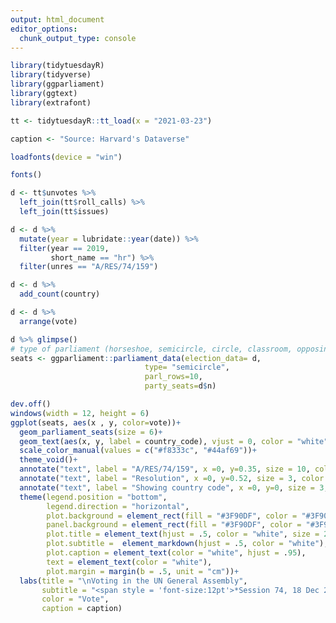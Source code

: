 ---
output: html_document
editor_options: 
  chunk_output_type: console
---
```{r}
library(tidytuesdayR)
library(tidyverse)
library(ggparliament)
library(ggtext)
library(extrafont)
```

```{r}
tt <- tidytuesdayR::tt_load(x = "2021-03-23")

caption <- "Source: Harvard's Dataverse"

loadfonts(device = "win")

fonts()
```


```{r}
d <- tt$unvotes %>% 
  left_join(tt$roll_calls) %>% 
  left_join(tt$issues)

d <- d %>% 
  mutate(year = lubridate::year(date)) %>% 
  filter(year == 2019,
         short_name == "hr") %>% 
  filter(unres == "A/RES/74/159") 
```

```{r}
d <- d %>% 
  add_count(country)

d <- d %>% 
  arrange(vote)

d %>% glimpse()
# type of parliament (horseshoe, semicircle, circle, classroom, opposing benches)
seats <- ggparliament::parliament_data(election_data= d,
                              type= "semicircle",
                              parl_rows=10,
                              party_seats=d$n)
```

```{r}
dev.off()
windows(width = 12, height = 6)
ggplot(seats, aes(x , y, color=vote))+
  geom_parliament_seats(size = 6)+
  geom_text(aes(x, y, label = country_code), vjust = 0, color = "white")+
  scale_color_manual(values = c("#f8333c", "#44af69"))+
  theme_void()+
  annotate("text", label = "A/RES/74/159", x =0, y=0.35, size = 10, color = "white")+
  annotate("text", label = "Resolution", x =0, y=0.52, size = 3, color = "white")+
  annotate("text", label = "Showing country code", x =0, y=0, size = 3, color = "white")+
  theme(legend.position = "bottom",
        legend.direction = "horizontal",
        plot.background = element_rect(fill = "#3F90DF", color = "#3F90DF"),
        panel.background = element_rect(fill = "#3F90DF", color = "#3F90DF"),
        plot.title = element_text(hjust = .5, color = "white", size = 25),
        plot.subtitle =  element_markdown(hjust = .5, color = "white"),
        plot.caption = element_text(color = "white", hjust = .95),
        text = element_text(color = "white"),
        plot.margin = margin(b = .5, unit = "cm"))+
  labs(title = "\nVoting in the UN General Assembly",
       subtitle = "<span style = 'font-size:12pt'>*Session 74, 18 Dec 2019*</span><br><br><span style = 'font-size:18pt'>Issue: Human rights and cultural diversity</span><br>",
       color = "Vote",
       caption = caption)
```
